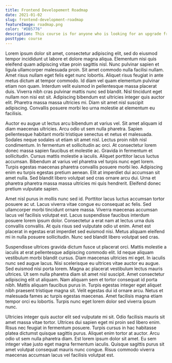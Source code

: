 ```yaml
---
title: Frontend Developement Roadmap
date: 2021-01-02
slug: frontend-development-roadmap
featureImage: roadmap.png
color: "#DB5776"
description: This course is for anyone who is looking for an upgrade from flexbox to grid.
posttype: course
---
```


Lorem ipsum dolor sit amet, consectetur adipiscing elit, sed do eiusmod tempor incididunt ut labore et dolore magna aliqua. Elementum nisi quis eleifend quam adipiscing vitae proin sagittis nisl. Nunc pulvinar sapien et ligula ullamcorper malesuada proin. Sit amet commodo nulla facilisi nullam. Amet risus nullam eget felis eget nunc lobortis. Aliquet risus feugiat in ante metus dictum at tempor commodo. Id diam vel quam elementum pulvinar etiam non quam. Interdum velit euismod in pellentesque massa placerat duis. Viverra nibh cras pulvinar mattis nunc sed blandit. Nisl tincidunt eget nullam non nisi est sit. Adipiscing bibendum est ultricies integer quis auctor elit. Pharetra massa massa ultricies mi. Diam sit amet nisl suscipit adipiscing. Convallis posuere morbi leo urna molestie at elementum eu facilisis.

Auctor eu augue ut lectus arcu bibendum at varius vel. Sit amet aliquam id diam maecenas ultricies. Arcu odio ut sem nulla pharetra. Sapien pellentesque habitant morbi tristique senectus et netus et malesuada. Sodales neque sodales ut etiam sit amet nisl. Lectus proin nibh nisl condimentum. In fermentum et sollicitudin ac orci. At consectetur lorem donec massa sapien faucibus et molestie ac. Gravida in fermentum et sollicitudin. Cursus mattis molestie a iaculis. Aliquet porttitor lacus luctus accumsan. Bibendum at varius vel pharetra vel turpis nunc eget lorem. Turpis egestas maecenas pharetra convallis posuere morbi leo. Adipiscing enim eu turpis egestas pretium aenean. Elit at imperdiet dui accumsan sit amet nulla. Sed blandit libero volutpat sed cras ornare arcu dui. Urna et pharetra pharetra massa massa ultricies mi quis hendrerit. Eleifend donec pretium vulputate sapien.

Amet nisl purus in mollis nunc sed id. Porttitor lacus luctus accumsan tortor posuere ac ut. Lacus viverra vitae congue eu consequat ac felis. Sed ullamcorper morbi tincidunt ornare massa. Viverra maecenas accumsan lacus vel facilisis volutpat est. Lacus suspendisse faucibus interdum posuere lorem ipsum dolor. Consectetur a erat nam at lectus urna duis convallis convallis. At quis risus sed vulputate odio ut enim. Amet est placerat in egestas erat imperdiet sed euismod nisi. Metus aliquam eleifend mi in nulla posuere sollicitudin. Nunc sed blandit libero volutpat sed cras.

Suspendisse ultrices gravida dictum fusce ut placerat orci. Mattis molestie a iaculis at erat pellentesque adipiscing commodo elit. Id neque aliquam vestibulum morbi blandit cursus. Diam maecenas ultricies mi eget. In iaculis nunc sed augue lacus. Nisi scelerisque eu ultrices vitae auctor eu augue. Sed euismod nisi porta lorem. Magna ac placerat vestibulum lectus mauris ultrices. Ut sem nulla pharetra diam sit amet nisl suscipit. Amet consectetur adipiscing elit ut aliquam. Nam aliquam sem et tortor consequat id porta nibh. Mattis aliquam faucibus purus in. Turpis egestas integer eget aliquet nibh praesent tristique magna sit. Velit egestas dui id ornare arcu. Netus et malesuada fames ac turpis egestas maecenas. Amet facilisis magna etiam tempor orci eu lobortis. Turpis nunc eget lorem dolor sed viverra ipsum nunc.

Ultricies integer quis auctor elit sed vulputate mi sit. Odio facilisis mauris sit amet massa vitae tortor. Ultrices dui sapien eget mi proin sed libero enim. Risus nec feugiat in fermentum posuere. Turpis cursus in hac habitasse platea dictumst quisque sagittis purus. Aliquet enim tortor at auctor. Arcu odio ut sem nulla pharetra diam. Est lorem ipsum dolor sit amet. Eu sem integer vitae justo eget magna fermentum iaculis. Quisque sagittis purus sit amet volutpat consequat mauris nunc congue. Risus commodo viverra maecenas accumsan lacus vel facilisis volutpat est.
